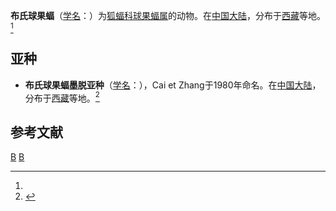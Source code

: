 {{Speciesbox
| taxon = Sphaerias blanfordi
| status            = LC
| status_system     = IUCN3.1
| status_ref=<ref name="iucn 2008">{{cite journal| last1=Bates| first1= P.| last2= Bumrungsri| first2= S.| last3= Csorba| first3= G.| last4= Francis| first4= C.| year= 2008| title= Sphaerias blanfordi| journal= The IUCN Red List of Threatened Species| volume= 2008| page= e.T20521A9210732| url= https://dx.doi.org/10.2305/IUCN.UK.2008.RLTS.T20521A9210732.en}}</ref>
| binomial_authority = (Thomas, 1891)<ref name='id148'>{{cite web| url =http://www.bioinfo.cn/db05/BjdwSpecies.php?action=view&id=148| title =布氏球果蝠| work =《中国动物物种编目数据库》| publisher =中国科学院微生物研究所| author =中国科学院动物研究所| accessdate =2009-03-27| deadurl =yes| archiveurl =https://web.archive.org/web/20160305053326/http://www.bioinfo.cn/db05/BjdwSpecies.php?action=view&id=148| archivedate =2016-03-05}}</ref>
}}

'''布氏球果蝠'''（[[学名|学名]]：{{lang|la|''Sphaerias blanfordi''}}）为[[狐蝠科|狐蝠科]][[球果蝠属|球果蝠属]]的动物。在[[中国大陆|中国大陆]]，分布于[[西藏|西藏]]等地。<ref name='id148'/>

==亚种==
*'''布氏球果蝠墨脱亚种'''（[[学名|学名]]：{{lang|la|''Sphaerias blanfordi motuoensis''}}），Cai et Zhang于1980年命名。在[[中国大陆|中国大陆]]，分布于[[西藏|西藏]]等地。<ref name='id149'>{{cite web| url =http://www.bioinfo.cn/db05/BjdwSpecies.php?action=view&id=149| title =布氏球果蝠墨脱亚种| work =《中国动物物种编目数据库》| publisher =中国科学院微生物研究所| author =中国科学院动物研究所| accessdate =2009-03-27| deadurl =yes| archiveurl =https://web.archive.org/web/20160305033453/http://www.bioinfo.cn/db05/BjdwSpecies.php?action=view&id=149| archivedate =2016-03-05}}</ref>

== 参考文献 ==
{{reflist}}
{{Taxonbar|from=Q1764306}}

[[Category:球果蝠属|B]]
[[Category:_1891年描述的动物|B]]


{{蝙蝠小作品}}
